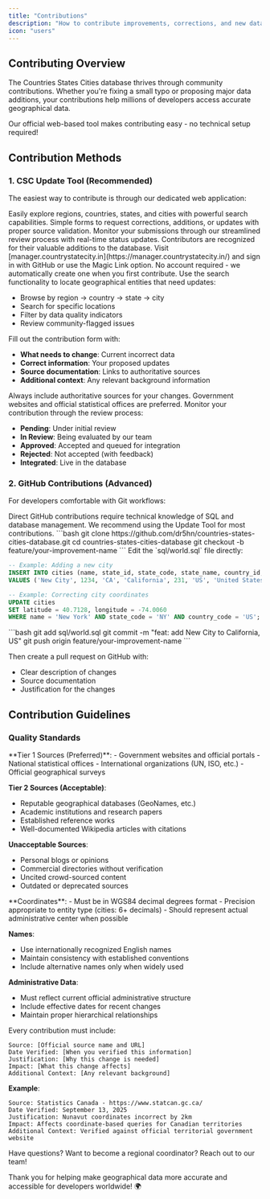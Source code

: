 ```yaml
---
title: "Contributions"
description: "How to contribute improvements, corrections, and new data to the Countries States Cities database"
icon: "users"
---
```


## Contributing Overview

The Countries States Cities database thrives through community contributions. Whether you're fixing a small typo or proposing major data additions, your contributions help millions of developers access accurate geographical data.

<Card title="CSC Update Tool" icon="arrow-up-right-from-square" href="https://manager.countrystatecity.in/">
  Our official web-based tool makes contributing easy - no technical setup required!
</Card>

## Contribution Methods

### 1. CSC Update Tool (Recommended)

The easiest way to contribute is through our dedicated web application:

<CardGroup cols={2}>
  <Card title="Browse & Search" icon="magnifying-glass">
    Easily explore regions, countries, states, and cities with powerful search capabilities.
  </Card>
  <Card title="Submit Changes" icon="pen">
    Simple forms to request corrections, additions, or updates with proper source validation.
  </Card>
  <Card title="Track Progress" icon="chart-line">
    Monitor your submissions through our streamlined review process with real-time status updates.
  </Card>
  <Card title="Community Recognition" icon="star">
    Contributors are recognized for their valuable additions to the database.
  </Card>
</CardGroup>

<Steps>
<Step title="Access the Tool">
  Visit [manager.countrystatecity.in](https://manager.countrystatecity.in/) and sign in with GitHub or use the Magic Link option.
  
  <Info>
  No account required - we automatically create one when you first contribute.
  </Info>
</Step>

<Step title="Find Data to Improve">
  Use the search functionality to locate geographical entities that need updates:
  
  - Browse by region → country → state → city
  - Search for specific locations
  - Filter by data quality indicators
  - Review community-flagged issues
</Step>

<Step title="Submit Your Changes">
  Fill out the contribution form with:
  
  - **What needs to change**: Current incorrect data
  - **Correct information**: Your proposed updates
  - **Source documentation**: Links to authoritative sources
  - **Additional context**: Any relevant background information
  
  <Tip>
  Always include authoritative sources for your changes. Government websites and official statistical offices are preferred.
  </Tip>
</Step>

<Step title="Track Your Submission">
  Monitor your contribution through the review process:
  
  - **Pending**: Under initial review
  - **In Review**: Being evaluated by our team
  - **Approved**: Accepted and queued for integration
  - **Rejected**: Not accepted (with feedback)
  - **Integrated**: Live in the database
</Step>
</Steps>

### 2. GitHub Contributions (Advanced)

For developers comfortable with Git workflows:

<Warning>
Direct GitHub contributions require technical knowledge of SQL and database management. We recommend using the Update Tool for most contributions.
</Warning>

<Steps>
<Step title="Fork the Repository">
  ```bash
  git clone https://github.com/dr5hn/countries-states-cities-database.git
  cd countries-states-cities-database
  git checkout -b feature/your-improvement-name
  ```
</Step>

<Step title="Make Your Changes">
  Edit the `sql/world.sql` file directly:
  
  ```sql
  -- Example: Adding a new city
  INSERT INTO cities (name, state_id, state_code, state_name, country_id, country_code, country_name, latitude, longitude) 
  VALUES ('New City', 1234, 'CA', 'California', 231, 'US', 'United States', 34.0522, -118.2437);
  
  -- Example: Correcting city coordinates  
  UPDATE cities 
  SET latitude = 40.7128, longitude = -74.0060
  WHERE name = 'New York' AND state_code = 'NY' AND country_code = 'US';
  ```
</Step>

<Step title="Create Pull Request">
  ```bash
  git add sql/world.sql
  git commit -m "feat: add New City to California, US"
  git push origin feature/your-improvement-name
  ```
  
  Then create a pull request on GitHub with:
  - Clear description of changes
  - Source documentation
  - Justification for the changes
</Step>
</Steps>


## Contribution Guidelines

### Quality Standards

<AccordionGroup>
<Accordion title="Source Requirements">
**Tier 1 Sources (Preferred)**:
- Government websites and official portals
- National statistical offices
- International organizations (UN, ISO, etc.)
- Official geographical surveys

**Tier 2 Sources (Acceptable)**:
- Reputable geographical databases (GeoNames, etc.)
- Academic institutions and research papers
- Established reference works
- Well-documented Wikipedia articles with citations

**Unacceptable Sources**:
- Personal blogs or opinions
- Commercial directories without verification
- Uncited crowd-sourced content
- Outdated or deprecated sources
</Accordion>

<Accordion title="Data Accuracy Standards">
**Coordinates**:
- Must be in WGS84 decimal degrees format
- Precision appropriate to entity type (cities: 6+ decimals)
- Should represent actual administrative center when possible

**Names**:
- Use internationally recognized English names
- Maintain consistency with established conventions
- Include alternative names only when widely used

**Administrative Data**:
- Must reflect current official administrative structure
- Include effective dates for recent changes
- Maintain proper hierarchical relationships
</Accordion>

<Accordion title="Documentation Requirements">
Every contribution must include:

```
Source: [Official source name and URL]
Date Verified: [When you verified this information]
Justification: [Why this change is needed]
Impact: [What this change affects]
Additional Context: [Any relevant background]
```

**Example**:
```
Source: Statistics Canada - https://www.statcan.gc.ca/
Date Verified: September 13, 2025
Justification: Nunavut coordinates incorrect by 2km
Impact: Affects coordinate-based queries for Canadian territories
Additional Context: Verified against official territorial government website
```
</Accordion>
</AccordionGroup>

<CardGroup>
<Card title="Join Our Community" icon="heart" href="mailto:gadadarshan@gmail.com">
  Have questions? Want to become a regional coordinator? Reach out to our team!
</Card>
</CardGroup>

Thank you for helping make geographical data more accurate and accessible for developers worldwide! 🌍
